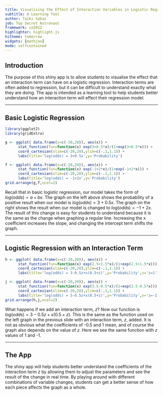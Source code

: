 ```yaml
---
title: Visualising the Effect of Interaction Variables in Logistic Regression
subtitle: A Learning Tool
author: Taiki Sakai
job: Top Secret Astronaut
framework: io2012
highlighter: highlight.js
hitheme: tomorrow
widgets: [mathjax]
mode: selfcontained
---
```


## Introduction

The purpose of this shiny app is to allow students to visualise the
effect that an interaction term can have on a logistic regression. 
Interaction terms are often added to regression, but it can be difficult
to understand exactly what they are doing. The app is intended as a 
learning tool to help students better understand how an interaction term
will effect their regression model.

---

## Basic Logistic Regression

```r
library(ggplot2)
library(gridExtra)
```

```r
g <- ggplot( data.frame(x=c(-20,20)), aes(x)) +
      stat_function(fun=function(x) exp(3+0.5*x)/(1+exp(3+0.5*x))) +
      coord_cartesian(xlim=c(-20,20),ylim=c(-.1,1.1)) +
      labs(title='log(odds) = 3+0.5x',y='Probability')

f <- ggplot( data.frame(x=c(-20,20)), aes(x)) +
      stat_function(fun=function(x) exp(-1+2*x)/(1+exp(-1+2*x))) +
      coord_cartesian(xlim=c(-20,20),ylim=c(-.1,1.1)) +
      labs(title='log(odds) = -1+2x',y='Probability')
grid.arrange(g,f,ncol=2)
```

Recall that in basic logistic regression, our model takes the form of
 $log(odds) = a + bx$. The graph on the left above shows the probability of a 
positive result when our model is $log(odds) = 3+0.5x$. The graph on the right
shows the result when our model is changed to $log(odds) = -1 + 2x$. The result
of this change is easy for students to understand because it is the same as the
change when graphing a regular line. Increasing the x coefficient increases the slope,
and changing the intercept term shifts the graph.

---

## Logistic Regression with an Interaction Term

```r
h <- ggplot( data.frame(x=c(-20,20)), aes(x)) +
      stat_function(fun=function(x) exp(2.5+1.5*x)/(1+exp(2.5+1.5*x))) +
      coord_cartesian(xlim=c(-20,20),ylim=c(-.1,1.1)) +
      labs(title='log(odds) = 3-0.5z+x(0.5+z)',y='Probability',x='z=1')

j <- ggplot( data.frame(x=c(-20,20)), aes(x)) +
      stat_function(fun=function(x) exp(3.5-0.5*x)/(1+exp(3.5-0.5*x))) +
      coord_cartesian(xlim=c(-20,20),ylim=c(-.1,1.1)) +
      labs(title='log(odds) = 3-0.5z+x(0.5+z)',y='Probability',x='z=-1')
grid.arrange(h,j,ncol=2)
```

What happens if we add an interaction term, $z$? Now our function is
$log(odds) = 3-0.5z+x(0.5+z)$. This is the same as the function used on the
left graph in the previous slide with an interaction term, $z$, added. It is not
as obvious what the coefficients of -0.5 and 1 mean, and of course the graph
also depends on the value of $z$. Here we see the same function with $z$ values of
1 and -1. 

---

## The App

The shiny app will help students better understand the coefficients of the
interaction term $z$ by allowing them to adjust the parameters and see
the result of the change in real time. By playing around with different
combinations of variable changes, students can get a better sense of
how each piece affects the graph as a whole.
